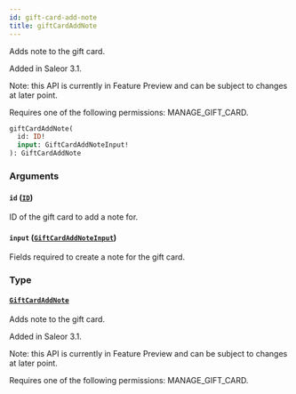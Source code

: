 ```yaml
---
id: gift-card-add-note
title: giftCardAddNote
---
```


Adds note to the gift card.

Added in Saleor 3.1.

Note: this API is currently in Feature Preview and can be subject to changes at later point.

Requires one of the following permissions: MANAGE_GIFT_CARD.

```graphql
giftCardAddNote(
  id: ID!
  input: GiftCardAddNoteInput!
): GiftCardAddNote
```

### Arguments

#### `id` ([`ID`](../../../developer/api-reference/scalars/id))

ID of the gift card to add a note for.

#### `input` ([`GiftCardAddNoteInput`](../../../developer/api-reference/inputs/gift-card-add-note-input))

Fields required to create a note for the gift card.

### Type

#### [`GiftCardAddNote`](../../../developer/api-reference/objects/gift-card-add-note)

Adds note to the gift card.

Added in Saleor 3.1.

Note: this API is currently in Feature Preview and can be subject to changes at later point.

Requires one of the following permissions: MANAGE_GIFT_CARD.
